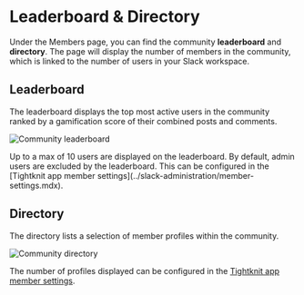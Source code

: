 
# Leaderboard & Directory

Under the Members page, you can find the community **leaderboard** and **directory**.
The page will display the number of members in the community, which is linked to the number of users in your Slack workspace.

## Leaderboard

The leaderboard displays the top most active users in the community ranked by a gamification score of their combined posts and comments.

![Community leaderboard](/web-community/leaderboard.png)

<Callout type="info">
  Up to a max of 10 users are displayed on the leaderboard.
</Callout>

<Callout type="info">
  By default, admin users are excluded by the leaderboard. This can be
  configured in the [Tightknit app member
  settings](../slack-administration/member-settings.mdx).
</Callout>

## Directory

The directory lists a selection of member profiles within the community.

![Community directory](/web-community/directory.png)

The number of profiles displayed can be configured in the [Tightknit app member settings](../slack-administration/member-settings.mdx).
